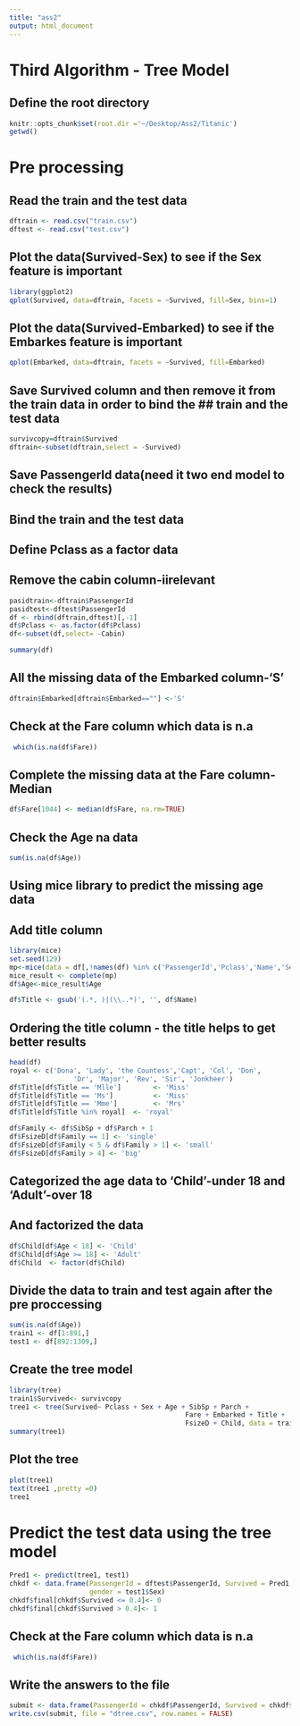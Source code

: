 ```yaml
---
title: "ass2"
output: html_document
---
```

# Third Algorithm - Tree Model
## Define the root directory
```r
knitr::opts_chunk$set(root.dir ='~/Desktop/Ass2/Titanic')
getwd()
```

# Pre processing
## Read the train and the test data
```r
dftrain <- read.csv("train.csv")
dftest <- read.csv("test.csv")
```

## Plot the data(Survived\Not-Sex) to see if the Sex feature is important
```r
library(ggplot2)
qplot(Survived, data=dftrain, facets = ~Survived, fill=Sex, bins=1)

```

## Plot the data(Survived\Not-Embarked)  to see if the Embarkes feature is important
```r

qplot(Embarked, data=dftrain, facets = ~Survived, fill=Embarked)

```


## Save Survived column and then remove it from the train data in order to bind the ## train and the test data
```r
survivcopy=dftrain$Survived
dftrain<-subset(dftrain,select = -Survived)
```

## Save PassengerId data(need it two end model to check the results)
## Bind the train and the test data
## Define Pclass as a factor data
## Remove the cabin column-iirelevant
```r
pasidtrain<-dftrain$PassengerId
pasidtest<-dftest$PassengerId
df <- rbind(dftrain,dftest)[,-1]
df$Pclass <- as.factor(df$Pclass)
df<-subset(df,select= -Cabin)

summary(df)
```

## All the missing data of the Embarked column-'S'
```r
dftrain$Embarked[dftrain$Embarked==""] <-'S'

```

## Check at the Fare column which data is n.a
```r
 which(is.na(df$Fare))
```

## Complete the missing data at the Fare column-Median
```r
df$Fare[1044] <- median(df$Fare, na.rm=TRUE)
```

## Check the Age na data
```r
sum(is.na(df$Age))
```


## Using mice library to predict the missing age data
## Add title column
```r
library(mice)
set.seed(129)
mp<-mice(data = df[,!names(df) %in% c('PassengerId','Pclass','Name','Sex','Ticket')],method='rf')
mice_result <- complete(mp)
df$Age<-mice_result$Age

```
```r
df$Title <- gsub('(.*, )|(\\..*)', '', df$Name)
```


## Ordering the title column - the title helps to get better results
```r
head(df)
royal <- c('Dona', 'Lady', 'the Countess','Capt', 'Col', 'Don', 
                'Dr', 'Major', 'Rev', 'Sir', 'Jonkheer') 
df$Title[df$Title == 'Mlle']        <- 'Miss' 
df$Title[df$Title == 'Ms']          <- 'Miss'
df$Title[df$Title == 'Mme']         <- 'Mrs' 
df$Title[df$Title %in% royal]  <- 'royal'
```
```r
df$Family <- df$SibSp + df$Parch + 1
df$FsizeD[df$Family == 1] <- 'single'
df$FsizeD[df$Family < 5 & df$Family > 1] <- 'small'
df$FsizeD[df$Family > 4] <- 'big'
```


## Categorized the age data to 'Child'-under 18 and 'Adult'-over 18
## And factorized the data
```r
df$Child[df$Age < 18] <- 'Child'
df$Child[df$Age >= 18] <- 'Adult'
df$Child  <- factor(df$Child)

```

## Divide the data to train and test again after the pre proccessing
```r
sum(is.na(df$Age))
train1 <- df[1:891,]
test1 <- df[892:1309,]
```

## Create the tree model
```r
library(tree)
train1$Survived<- survivcopy
tree1 <- tree(Survived~ Pclass + Sex + Age + SibSp + Parch + 
                                            Fare + Embarked + Title + 
                                            FsizeD + Child, data = train1)
summary(tree1)
```

## Plot the tree
```r
plot(tree1)
text(tree1 ,pretty =0)
tree1
```

# Predict the test data using the tree model
```r
Pred1 <- predict(tree1, test1)
chkdf <- data.frame(PassengerId = dftest$PassengerId, Survived = Pred1,
                    gender = test1$Sex)
chkdf$final[chkdf$Survived <= 0.4]<- 0
chkdf$final[chkdf$Survived > 0.4]<- 1

```

## Check at the Fare column which data is n.a
```r
 which(is.na(df$Fare))
```

## Write the answers to the file
```r
submit <- data.frame(PassengerId = chkdf$PassengerId, Survived = chkdf$final)
write.csv(submit, file = "dtree.csv", row.names = FALSE)
```


